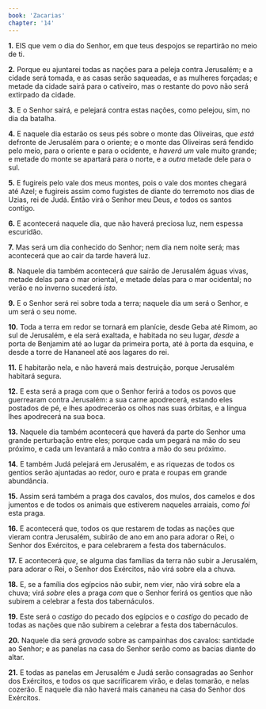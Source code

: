 ```yaml
---
book: 'Zacarias'
chapter: '14'
---
```


**1.** EIS que vem o dia do Senhor, em que teus despojos se repartirão no meio de ti.

**2.** Porque eu ajuntarei todas as nações para a peleja contra Jerusalém; e a cidade será tomada, e as casas serão saqueadas, e as mulheres forçadas; e metade da cidade sairá para o cativeiro, mas o restante do povo não será extirpado da cidade.

**3.** E o Senhor sairá, e pelejará contra estas nações, como pelejou, sim, no dia da batalha.

**4.** E naquele dia estarão os seus pés sobre o monte das Oliveiras, que *está* defronte de Jerusalém para o oriente; e o monte das Oliveiras será fendido pelo meio, para o oriente e para o ocidente, e *haverá* *um* vale muito grande; e metade do monte se apartará para o norte, e a *outra* metade dele para o sul.

**5.** E fugireis pelo vale dos meus montes, pois o vale dos montes chegará até Azel; e fugireis assim como fugistes de diante do terremoto nos dias de Uzias, rei de Judá. Então virá o Senhor meu Deus, *e* todos os santos contigo.

**6.** E acontecerá naquele dia, que não haverá preciosa luz, nem espessa escuridão.

**7.** Mas será um dia conhecido do Senhor; nem dia nem noite será; mas acontecerá que ao cair da tarde haverá luz.

**8.** Naquele dia também acontecerá *que* sairão de Jerusalém águas vivas, metade delas para o mar oriental, e metade delas para o mar ocidental; no verão e no inverno sucederá *isto.*

**9.** E o Senhor será rei sobre toda a terra; naquele dia um será o Senhor, e um será o seu nome.

**10.** Toda a terra em redor se tornará em planície, desde Geba até Rimom, ao sul de Jerusalém, e ela será exaltada, e habitada no seu lugar, *desde* a porta de Benjamim até ao lugar da primeira porta, até à porta da esquina, e desde a torre de Hananeel até aos lagares do rei.

**11.** E habitarão nela, e não haverá mais destruição, porque Jerusalém habitará segura.

**12.** E esta será a praga com que o Senhor ferirá a todos os povos que guerrearam contra Jerusalém: a sua carne apodrecerá, estando eles postados de pé, e lhes apodrecerão os olhos nas suas órbitas, e a língua lhes apodrecerá na sua boca.

**13.** Naquele dia também acontecerá que haverá da parte do Senhor uma grande perturbação entre eles; porque cada um pegará na mão do seu próximo, e cada um levantará a mão contra a mão do seu próximo.

**14.** E também Judá pelejará em Jerusalém, e as riquezas de todos os gentios serão ajuntadas ao redor, ouro e prata e roupas em grande abundância.

**15.** Assim será também a praga dos cavalos, dos mulos, dos camelos e dos jumentos e de todos os animais que estiverem naqueles arraiais, como *foi* esta praga.

**16.** E acontecerá que, todos os que restarem de todas as nações que vieram contra Jerusalém, subirão de ano em ano para adorar o Rei, o Senhor dos Exércitos, e para celebrarem a festa dos tabernáculos.

**17.** E acontecerá *que*, se alguma das famílias da terra não subir a Jerusalém, para adorar o Rei, o Senhor dos Exércitos, não virá sobre ela a chuva.

**18.** E, se a família dos egípcios não subir, nem vier, não virá sobre ela a chuva; virá *sobre* eles a praga *com* que o Senhor ferirá os gentios que não subirem a celebrar a festa dos tabernáculos.

**19.** Este será o *castigo* do pecado dos egípcios e o *castigo* do pecado de todas as nações que não subirem a celebrar a festa dos tabernáculos.

**20.** Naquele dia será *gravado* sobre as campainhas dos cavalos: santidade ao Senhor; e as panelas na casa do Senhor serão como as bacias diante do altar.

**21.** E todas as panelas em Jerusalém e Judá serão consagradas ao Senhor dos Exércitos, e todos os que sacrificarem virão, e delas tomarão, e nelas cozerão. E naquele dia não haverá mais cananeu na casa do Senhor dos Exércitos.